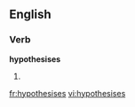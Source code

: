 
==English==

===Verb===
'''hypothesises'''

# {{third-person singular of|[[hypothesise]]}}

[[fr:hypothesises]]
[[vi:hypothesises]]